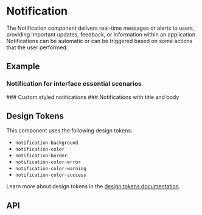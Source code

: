 
<Meta title="Docs/Components/Layers/Notification" />

# Notification
The Notification component delivers real-time messages or alerts to users, providing important updates, feedback, or information within an application.
Notifications can be automatic or can be triggered based on some actions that the user performed.

## Example
### Notification for interface essential scenarios
<Canvas sourceState="shown" of={NotificationsStories.Variants} />
### Custom styled notitications
<Canvas of={NotificationsStories.CustomComponent} />
### Notifications with title and body
<Canvas of={NotificationsStories.TitleAndBody} />

## Design Tokens
This component uses the following design tokens:

- `notification-background`
- `notification-color`
- `notification-border`
- `notification-color-error`
- `notification-color-warning`
- `notification-color-success`

Learn more about design tokens in the [design tokens documentation](?path=/story/docs-design-tokens-getting-started--page).

## API
<ArgsTable of={Notifications} />
